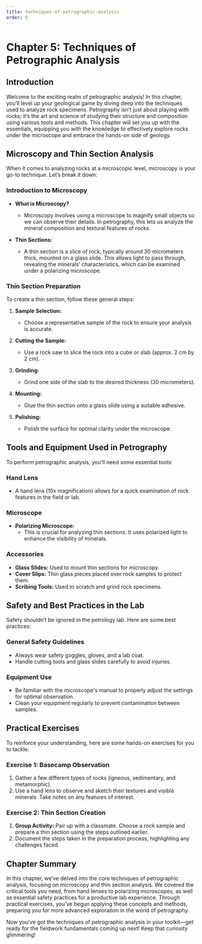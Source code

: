 ```yaml
---
title: techniques-of-petrographic-analysis
order: 5
---
```


# Chapter 5: Techniques of Petrographic Analysis

## Introduction

Welcome to the exciting realm of petrographic analysis! In this chapter, you’ll level up your geological game by diving deep into the techniques used to analyze rock specimens. Petrography isn’t just about playing with rocks; it’s the art and science of studying their structure and composition using various tools and methods. This chapter will set you up with the essentials, equipping you with the knowledge to effectively explore rocks under the microscope and embrace the hands-on side of geology.

## Microscopy and Thin Section Analysis

When it comes to analyzing rocks at a microscopic level, microscopy is your go-to technique. Let’s break it down:

### Introduction to Microscopy

- **What is Microscopy?**
  - Microscopy involves using a microscope to magnify small objects so we can observe their details. In petrography, this lets us analyze the mineral composition and textural features of rocks.
  
- **Thin Sections:**
  - A thin section is a slice of rock, typically around 30 micrometers thick, mounted on a glass slide. This allows light to pass through, revealing the minerals’ characteristics, which can be examined under a polarizing microscope.

### Thin Section Preparation

To create a thin section, follow these general steps:

1. **Sample Selection:**
   - Choose a representative sample of the rock to ensure your analysis is accurate.

2. **Cutting the Sample:**
   - Use a rock saw to slice the rock into a cube or slab (approx. 2 cm by 2 cm).
  
3. **Grinding:**
   - Grind one side of the slab to the desired thickness (30 micrometers).

4. **Mounting:**
   - Glue the thin section onto a glass slide using a suitable adhesive.

5. **Polishing:**
   - Polish the surface for optimal clarity under the microscope.

## Tools and Equipment Used in Petrography

To perform petrographic analysis, you’ll need some essential tools:

### Hand Lens

- A hand lens (10x magnification) allows for a quick examination of rock features in the field or lab.

### Microscope

- **Polarizing Microscope:** 
  - This is crucial for analyzing thin sections. It uses polarized light to enhance the visibility of minerals.
  
### Accessories

- **Glass Slides:** Used to mount thin sections for microscopy.
- **Cover Slips:** Thin glass pieces placed over rock samples to protect them.
- **Scribing Tools:** Used to scratch and grind rock specimens.

## Safety and Best Practices in the Lab

Safety shouldn’t be ignored in the petrology lab. Here are some best practices:

### General Safety Guidelines

- Always wear safety goggles, gloves, and a lab coat.
- Handle cutting tools and glass slides carefully to avoid injuries.
  
### Equipment Use

- Be familiar with the microscope's manual to properly adjust the settings for optimal observation.
- Clean your equipment regularly to prevent contamination between samples.

## Practical Exercises

To reinforce your understanding, here are some hands-on exercises for you to tackle:

### Exercise 1: Basecamp Observation
1. Gather a few different types of rocks (igneous, sedimentary, and metamorphic).
2. Use a hand lens to observe and sketch their textures and visible minerals. Take notes on any features of interest.

### Exercise 2: Thin Section Creation
1. **Group Activity:** Pair up with a classmate. Choose a rock sample and prepare a thin section using the steps outlined earlier.
2. Document the steps taken in the preparation process, highlighting any challenges faced.

## Chapter Summary

In this chapter, we’ve delved into the core techniques of petrographic analysis, focusing on microscopy and thin section analysis. We covered the critical tools you need, from hand lenses to polarizing microscopes, as well as essential safety practices for a productive lab experience. Through practical exercises, you’ve begun applying these concepts and methods, preparing you for more advanced exploration in the world of petrography.

Now you've got the techniques of petrographic analysis in your toolkit—get ready for the fieldwork fundamentals coming up next! Keep that curiosity glimmering!